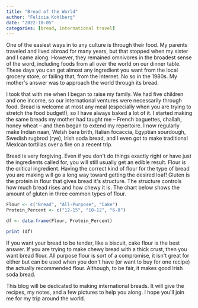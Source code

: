 ```yaml
---
title: "Bread of the World"
author: "Felicia Kohlberg"
date: "2022-10-05"
categories: [bread, international travel]
---
```


One of the easiest ways in to any culture is through their food. My parents traveled and lived abroad for many years, but that stopped when my sister and I came along. However, they remained omnivores in the
broadest sense of the word, including foods from all over the world on our dinner table. These days you can get almost any ingredient you want from the local grocery store, or failing that, from the internet. No so in the 1980s. My mother\'s answer was to approach the world through its bread.

I took that with me when I began to raise my family. We had five children and one income, so our international ventures were necessarily through food. Bread is welcome at most any meal (especially when you are trying to stretch the food budget!), so I have always baked a lot of it. I started making the same breads my mother had taught me -- French baguettes, challah, honey wheat -- and then began to extend my repertoire. I now regularly make Indian naan, Welsh bara brith, Italian focaccia, Egyptian sourdough, Swedish rugbrod (rye), Irish soda bread, and I even got to make traditional Mexican tortillas over a fire on a recent trip.

Bread is very forgiving. Even if you don\'t do things exactly right or have just the ingredients called for, you will still usually get an edible result. Flour is the critical ingredient. Having the correct kind of flour for the type of bread you are making will go a long way toward getting the desired loaf! Gluten is the protein in flour that gives bread it\'s structure. The structure controls how much bread rises and how chewy it is. The chart below shows the amount of gluten in three common types of flour.

```r

Flour <- c("Bread", "All-Purpose", "Cake")
Protein_Percent <- c("12-15", "10-12", "6-8")

df <- data.frame(Flour, Protein_Percent)

print (df)

```

If you want your bread to be tender, like a biscuit, cake flour is the best answer. If you are trying to make chewy bread with a thick crust, then you want bread flour. All purpose flour is sort of a compromise, it
isn\'t great for either but can be used when you don\'t have (or want to buy for one recipe) the actually recommended flour. Although, to be fair, it makes good Irish soda bread.

This blog will be dedicated to making international breads. It will give the recipes, my notes, and a few pictures to help you along. I hope you\'ll join me for my trip around the world.
